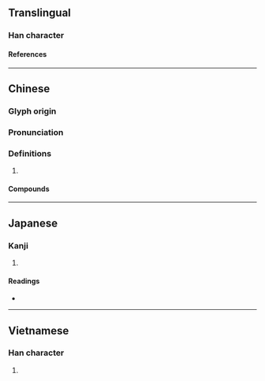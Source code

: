{{character info/new}}
==Translingual==

===Han character===
{{Han char|rn=75|rad=木|as=07|sn=11|four=43932|canj=DIAV|ids=⿰木良}}

====References====
{{Han ref|kx=0527.140|dkj=14815|dj=0916.070|hdz=21221.040|uh=6879}}

----

==Chinese==
{{zh-forms}}

===Glyph origin===
{{Han etym}}

===Pronunciation===
{{zh-pron
|m=láng
|c=long4
|mc=y
|oc=y
|ma=
|cat=n
}}

===Definitions===
{{zh-hanzi}}

# {{rfdef|zh}}

====Compounds====
{{zh-der|賓桹|桹桹|桹頭|桄桹}}

----

==Japanese==

===Kanji===
{{ja-kanji|grade=|rs=木07}}

# {{rfdef|ja|sort=木07}}

====Readings====
* {{ja-readings|on=[[ろう]] (rō)|kun=}}

----

==Vietnamese==

===Han character===
{{vi-hantu|[[lang]]|rs=木07}}

# {{rfdef|vi|sort=木07}}